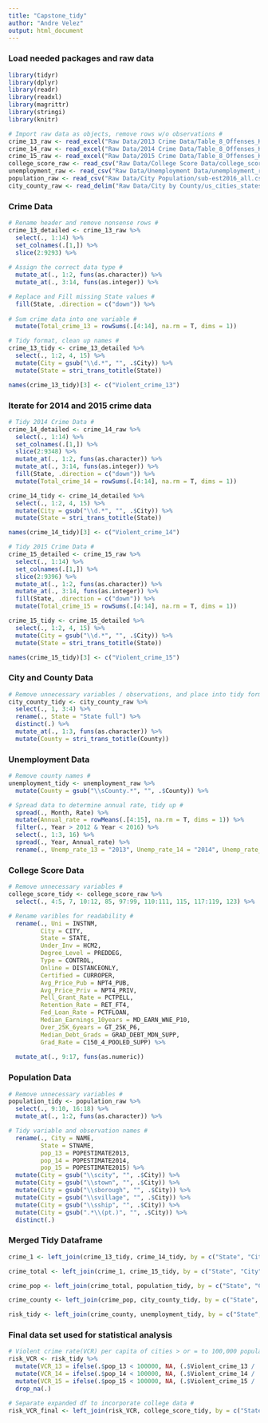 ```yaml
---
title: "Capstone_tidy"
author: "Andre Velez"
output: html_document
---
```

### Load needed packages and raw data ###
```r
library(tidyr)
library(dplyr)
library(readr)
library(readxl)
library(magrittr)
library(stringi)
library(knitr)

# Import raw data as objects, remove rows w/o observations #
crime_13_raw <- read_excel("Raw Data/2013 Crime Data/Table_8_Offenses_Known_to_Law_Enforcement_by_State_by_City_2013.xls", skip = 2)
crime_14_raw <- read_excel("Raw Data/2014 Crime Data/Table_8_Offenses_Known_to_Law_Enforcement_by_State_by_City_2014.xls", skip = 2)
crime_15_raw <- read_excel("Raw Data/2015 Crime Data/Table_8_Offenses_Known_to_Law_Enforcement_by_State_by_City_2015.xls", skip = 2)
college_score_raw <- read_csv("Raw Data/College Score Data/college_score_raw.csv")
unemployment_raw <- read_csv("Raw Data/Unemployment Data/unemployment_raw.csv")
population_raw <- read_csv("Raw Data/City Population/sub-est2016_all.csv")
city_county_raw <- read_delim("Raw Data/City by County/us_cities_states_counties.csv", delim = "|")
```

### Crime Data ###
```r
# Rename header and remove nonsense rows # 
crime_13_detailed <- crime_13_raw %>%
  select(., 1:14) %>%
  set_colnames(.[1,]) %>% 
  slice(2:9293) %>%
  
# Assign the correct data type #
  mutate_at(., 1:2, funs(as.character)) %>%
  mutate_at(., 3:14, funs(as.integer)) %>% 

# Replace and Fill missing State values #  
  fill(State, .direction = c("down")) %>% 
  
# Sum crime data into one variable #
  mutate(Total_crime_13 = rowSums(.[4:14], na.rm = T, dims = 1))

# Tidy format, clean up names #
crime_13_tidy <- crime_13_detailed %>% 
  select(., 1:2, 4, 15) %>% 
  mutate(City = gsub("\\d.*", "", .$City)) %>% 
  mutate(State = stri_trans_totitle(State))

names(crime_13_tidy)[3] <- c("Violent_crime_13")
```

### Iterate for 2014 and 2015 crime data ###
```r
# Tidy 2014 Crime Data #
crime_14_detailed <- crime_14_raw %>%
  select(., 1:14) %>%
  set_colnames(.[1,]) %>% 
  slice(2:9348) %>% 
  mutate_at(., 1:2, funs(as.character)) %>%
  mutate_at(., 3:14, funs(as.integer)) %>% 
  fill(State, .direction = c("down")) %>% 
  mutate(Total_crime_14 = rowSums(.[4:14], na.rm = T, dims = 1))

crime_14_tidy <- crime_14_detailed %>% 
  select(., 1:2, 4, 15) %>% 
  mutate(City = gsub("\\d.*", "", .$City)) %>% 
  mutate(State = stri_trans_totitle(State))

names(crime_14_tidy)[3] <- c("Violent_crime_14")

# Tidy 2015 Crime Data #
crime_15_detailed <- crime_15_raw %>%
  select(., 1:14) %>%
  set_colnames(.[1,]) %>% 
  slice(2:9396) %>% 
  mutate_at(., 1:2, funs(as.character)) %>%
  mutate_at(., 3:14, funs(as.integer)) %>% 
  fill(State, .direction = c("down")) %>% 
  mutate(Total_crime_15 = rowSums(.[4:14], na.rm = T, dims = 1))

crime_15_tidy <- crime_15_detailed %>% 
  select(., 1:2, 4, 15) %>% 
  mutate(City = gsub("\\d.*", "", .$City)) %>% 
  mutate(State = stri_trans_totitle(State))

names(crime_15_tidy)[3] <- c("Violent_crime_15")
```

### City and County Data ###
```r
# Remove unnecessary variables / observations, and place into tidy format #
city_county_tidy <- city_county_raw %>% 
  select(., 1, 3:4) %>% 
  rename(., State = "State full") %>% 
  distinct(.) %>%
  mutate_at(., 1:3, funs(as.character)) %>% 
  mutate(County = stri_trans_totitle(County))
```

### Unemployment Data ###
```r
# Remove county names #
unemployment_tidy <- unemployment_raw %>% 
  mutate(County = gsub("\\sCounty.*", "", .$County)) %>% 

# Spread data to determine annual rate, tidy up # 
  spread(., Month, Rate) %>% 
  mutate(Annual_rate = rowMeans(.[4:15], na.rm = T, dims = 1)) %>% 
  filter(., Year > 2012 & Year < 2016) %>% 
  select(., 1:3, 16) %>% 
  spread(., Year, Annual_rate) %>% 
  rename(., Unemp_rate_13 = "2013", Unemp_rate_14 = "2014", Unemp_rate_15 = "2015")
```

### College Score Data ###
```r
# Remove unnecessary variables #
college_score_tidy <- college_score_raw %>% 
  select(., 4:5, 7, 10:12, 85, 97:99, 110:111, 115, 117:119, 123) %>% 

# Rename varibles for readability #
  rename(., Uni = INSTNM, 
         City = CITY, 
         State = STATE, 
         Under_Inv = HCM2, 
         Degree_Level = PREDDEG, 
         Type = CONTROL, 
         Online = DISTANCEONLY, 
         Certified = CURROPER,
         Avg_Price_Pub = NPT4_PUB,
         Avg_Price_Priv = NPT4_PRIV,
         Pell_Grant_Rate = PCTPELL,
         Retention_Rate = RET_FT4,
         Fed_Loan_Rate = PCTFLOAN,
         Median_Earnings_10years = MD_EARN_WNE_P10,
         Over_25K_6years = GT_25K_P6,
         Median_Debt_Grads = GRAD_DEBT_MDN_SUPP,
         Grad_Rate = C150_4_POOLED_SUPP) %>%
  
  mutate_at(., 9:17, funs(as.numeric))
```

### Population Data ###
```r
# Remove unnecessary variables #
population_tidy <- population_raw %>% 
  select(., 9:10, 16:18) %>% 
  mutate_at(., 1:2, funs(as.character)) %>% 

# Tidy variable and observation names #
  rename(., City = NAME, 
         State = STNAME, 
         pop_13 = POPESTIMATE2013,
         pop_14 = POPESTIMATE2014,
         pop_15 = POPESTIMATE2015) %>% 
  mutate(City = gsub("\\scity", "", .$City)) %>% 
  mutate(City = gsub("\\stown", "", .$City)) %>% 
  mutate(City = gsub("\\sborough", "", .$City)) %>% 
  mutate(City = gsub("\\svillage", "", .$City)) %>% 
  mutate(City = gsub("\\sship", "", .$City)) %>% 
  mutate(City = gsub(".*\\(pt.)", "", .$City)) %>% 
  distinct(.)
```

### Merged Tidy Dataframe ###
```r
crime_1 <- left_join(crime_13_tidy, crime_14_tidy, by = c("State", "City"))

crime_total <- left_join(crime_1, crime_15_tidy, by = c("State", "City"))

crime_pop <- left_join(crime_total, population_tidy, by = c("State", "City"))

crime_county <- left_join(crime_pop, city_county_tidy, by = c("State", "City"))

risk_tidy <- left_join(crime_county, unemployment_tidy, by = c("State", "County"))
```

### Final data set used for statistical analysis ###
```r
# Violent crime rate(VCR) per capita of cities > or = to 100,000 population size #
risk_VCR <- risk_tidy %>% 
  mutate(VCR_13 = ifelse(.$pop_13 < 100000, NA, (.$Violent_crime_13 / .$pop_13 * 100))) %>% 
  mutate(VCR_14 = ifelse(.$pop_14 < 100000, NA, (.$Violent_crime_14 / .$pop_14 * 100))) %>% 
  mutate(VCR_15 = ifelse(.$pop_15 < 100000, NA, (.$Violent_crime_15 / .$pop_15 * 100))) %>% 
  drop_na(.)

# Separate expanded df to incorporate college data #
risk_VCR_final <- left_join(risk_VCR, college_score_tidy, by = c("State", "City"))
```
